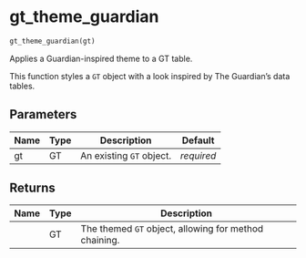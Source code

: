 # gt_theme_guardian { #gt_extras.gt_theme_guardian }

```python
gt_theme_guardian(gt)
```

Applies a Guardian-inspired theme to a GT table.

This function styles a `GT` object with a look inspired by The Guardian's data tables.

## Parameters {.doc-section .doc-section-parameters}

| Name   | Type   | Description              | Default    |
|--------|--------|--------------------------|------------|
| gt     | GT     | An existing `GT` object. | _required_ |

## Returns {.doc-section .doc-section-returns}

| Name   | Type   | Description                                           |
|--------|--------|-------------------------------------------------------|
|        | GT     | The themed `GT` object, allowing for method chaining. |